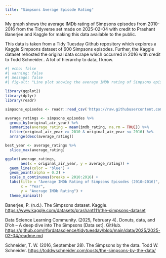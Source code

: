 ```yaml
---
title: "Simpsons Average Episode Rating"
---
```


My graph shows the average IMDb rating of Simpsons episodes from 2010-2016 from the Tidyverse set made on 2025-02-04 with credit to Prashant Banerjee and Kaggle for making this data available to the public.

This data is taken from a Tidy Tuesday Github repository which explores a Kaggle Simpsons dataset of 600 Simpsons episodes. Further, the Kaggle dataset rehosted the original data scrape which occurred in 2016 with credit to Todd Schneider.. A lot of hierarchy to data, I know.

```r
#| echo: false
#| warning: false
#| message: false
#| fig-alt: "Line plot showing the average IMDb rating of Simpsons episodes from 2010 to 2016. Ratings  decline over time, with the highest average rating occurring in the earliest years."

library(ggplot2)
library(dplyr)
library(readr)

simpsons_episodes <- readr::read_csv('https://raw.githubusercontent.com/rfordatascience/tidytuesday/main/data/2025/2025-02-04/simpsons_episodes.csv')

average_ratings <- simpsons_episodes %>%
  group_by(original_air_year) %>%
  summarize(average_rating = mean(imdb_rating, na.rm = TRUE)) %>%
  filter(original_air_year >= 2010 & original_air_year <= 2016) %>%
  arrange(desc(average_rating))

best_year <- average_ratings %>%
  slice_max(average_rating)

ggplot(average_ratings, 
       aes(x = original_air_year, y = average_rating)) +
  geom_line(color = "blue") +
  geom_point(alpha = 0.2) +
  scale_x_continuous(breaks = 2010:2016) +
  labs(title = "Average IMDb Rating of Simpsons Episodes (2010–2016)",
       x = "Year",
       y = "Average IMDb Rating") +
  theme_minimal()


```
Banerjee, P. (n.d.). The Simpsons dataset. Kaggle. <https://www.kaggle.com/datasets/prashant111/the-simpsons-dataset>

Data Science Learning Community. (2025, February 4). Donuts, data, and D'oh – A deep dive into The Simpsons [Data set]. GitHub. <https://github.com/rfordatascience/tidytuesday/blob/main/data/2025/2025-02-04/readme.md>

Schneider, T. W. (2016, September 28). The Simpsons by the data. Todd W. Schneider. <https://toddwschneider.com/posts/the-simpsons-by-the-data/>